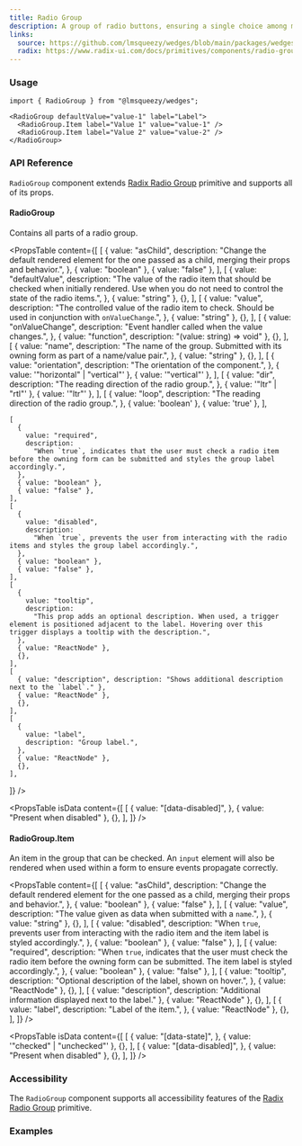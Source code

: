 ```yaml
---
title: Radio Group
description: A group of radio buttons, ensuring a single choice among multiple options.
links:
  source: https://github.com/lmsqueezy/wedges/blob/main/packages/wedges/src/components/RadioGroup/RadioGroup.tsx
  radix: https://www.radix-ui.com/docs/primitives/components/radio-group
---
```


<PreviewComponent name="radio-group/preview" />

### Usage

```tsx
import { RadioGroup } from "@lmsqueezy/wedges";
```

```tsx showLineNumbers
<RadioGroup defaultValue="value-1" label="Label">
  <RadioGroup.Item label="Value 1" value="value-1" />
  <RadioGroup.Item label="Value 2" value="value-2" />
</RadioGroup>
```

### API Reference

`RadioGroup` component extends <a href="https://www.radix-ui.com/docs/primitives/components/radio-group" target="_blank" rel='nofollow noreferrer'>Radix Radio Group</a> primitive and supports all of its props.

#### RadioGroup

Contains all parts of a radio group.

<PropsTable
  content={[
    [
      {
        value: "asChild",
        description:
          "Change the default rendered element for the one passed as a child, merging their props and behavior.",
      },
      { value: "boolean" },
      { value: "false" },
    ],
    [
      {
        value: "defaultValue",
        description:
          "The value of the radio item that should be checked when initially rendered. Use when you do not need to control the state of the radio items.",
      },
      { value: "string" },
      {},
    ],
    [
      {
        value: "value",
        description:
          "The controlled value of the radio item to check. Should be used in conjunction with `onValueChange`.",
      },
      { value: "string" },
      {},
    ],
    [
      {
        value: "onValueChange",
        description: "Event handler called when the value changes.",
      },
      { value: "function", description: "(value: string) => void" },
      {},
    ],
    [
      {
        value: "name",
        description:
          "The name of the group. Submitted with its owning form as part of a name/value pair.",
      },
      { value: "string" },
      {},
    ],
    [
      {
        value: "orientation",
        description: "The orientation of the component.",
      },
      { value: '"horizontal" | "vertical"' },
      { value: '"vertical"' },
    ],
    [
      {
        value: "dir",
        description: "The reading direction of the radio group.",
      },
      { value: '"ltr" | "rtl"' },
      { value: '"ltr"' },
    ],
    [
      {
        value: "loop",
        description: "The reading direction of the radio group.",
      },
      { value: 'boolean' },
      { value: 'true' },
    ],

    [
      {
        value: "required",
        description:
          "When `true`, indicates that the user must check a radio item before the owning form can be submitted and styles the group label accordingly.",
      },
      { value: "boolean" },
      { value: "false" },
    ],
    [
      {
        value: "disabled",
        description:
          "When `true`, prevents the user from interacting with the radio items and styles the group label accordingly.",
      },
      { value: "boolean" },
      { value: "false" },
    ],
    [
      {
        value: "tooltip",
        description:
          "This prop adds an optional description. When used, a trigger element is positioned adjacent to the label. Hovering over this trigger displays a tooltip with the description.",
      },
      { value: "ReactNode" },
      {},
    ],
    [
      { value: "description", description: "Shows additional description next to the `label`." },
      { value: "ReactNode" },
      {},
    ],
    [
      {
        value: "label",
        description: "Group label.",
      },
      { value: "ReactNode" },
      {},
    ],

]}
/>

<PropsTable
  isData
  content={[
    [
      {
        value: "[data-disabled]",
      },
      { value: "Present when disabled" },
      {},
    ],
  ]}
/>

#### RadioGroup.Item

An item in the group that can be checked. An `input` element will also be rendered when used within a form to ensure events propagate correctly.

<PropsTable
  content={[
    [
      {
        value: "asChild",
        description:
          "Change the default rendered element for the one passed as a child, merging their props and behavior.",
      },
      { value: "boolean" },
      { value: "false" },
    ],
    [
      {
        value: "value",
        description: "The value given as data when submitted with a `name`.",
      },
      { value: "string" },
      {},
    ],
    [
      {
        value: "disabled",
        description:
          "When `true`, prevents user from interacting with the radio item and the item label is styled accordingly.",
      },
      { value: "boolean" },
      { value: "false" },
    ],
    [
      {
        value: "required",
        description:
          "When `true`, indicates that the user must check the radio item before the owning form can be submitted. The item label is styled accordingly.",
      },
      { value: "boolean" },
      { value: "false" },
    ],
    [
      {
        value: "tooltip",
        description: "Optional description of the label, shown on hover.",
      },
      { value: "ReactNode" },
      {},
    ],
    [
      { value: "description", description: "Additional information displayed next to the label." },
      { value: "ReactNode" },
      {},
    ],
    [
      {
        value: "label",
        description: "Label of the item.",
      },
      { value: "ReactNode" },
      {},
    ],
  ]}
/>

<PropsTable
  isData
  content={[
    [
      {
        value: "[data-state]",
      },
      { value: '"checked" | "unchecked"' },
      {},
    ],
    [
      {
        value: "[data-disabled]",
      },
      { value: "Present when disabled" },
      {},
    ],
  ]}
/>

### Accessibility

The `RadioGroup` component supports all accessibility features of the <a href="https://www.radix-ui.com/primitives/docs/components/radio-group#accessibility" target="_blank" rel='nofollow noreferrer'>Radix Radio Group</a> primitive.

### Examples

<PreviewComponent name="radio-group/example-1" />
